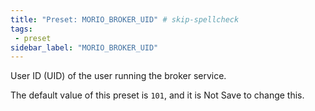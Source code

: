 ```yaml
---
title: "Preset: MORIO_BROKER_UID" # skip-spellcheck
tags:
 - preset
sidebar_label: "MORIO_BROKER_UID"
---
```


User ID (UID) of the user running the broker service.

<Note>

The default value of this preset is `101`, and it is <Label style="danger">Not Save</Label> to change this.

</Note>
